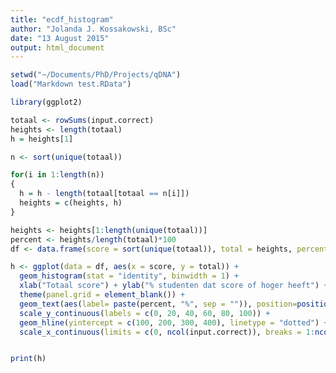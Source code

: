 ```yaml
---
title: "ecdf_histogram"
author: "Jolanda J. Kossakowski, BSc"
date: "13 August 2015"
output: html_document
---
```



```r
setwd("~/Documents/PhD/Projects/qDNA")
load("Markdown test.RData")

library(ggplot2)

totaal <- rowSums(input.correct)
heights <- length(totaal)
h = heights[1]

n <- sort(unique(totaal))

for(i in 1:length(n))
{
  h = h - length(totaal[totaal == n[i]])
  heights = c(heights, h)
}

heights <- heights[1:length(unique(totaal))]
percent <- heights/length(totaal)*100
df <- data.frame(score = sort(unique(totaal)), total = heights, percent = round(percent,2))

h <- ggplot(data = df, aes(x = score, y = total)) + 
  geom_histogram(stat = "identity", binwidth = 1) + 
  xlab("Totaal score") + ylab("% studenten dat score of hoger heeft") + 
  theme(panel.grid = element_blank()) + 
  geom_text(aes(label= paste(percent, "%", sep = "")), position=position_dodge(width = 0.9), vjust=-0.25, size = 2) + 
  scale_y_continuous(labels = c(0, 20, 40, 60, 80, 100)) +
  geom_hline(yintercept = c(100, 200, 300, 400), linetype = "dotted") +
  scale_x_continuous(limits = c(0, ncol(input.correct)), breaks = 1:ncol(input.correct))


print(h)
```